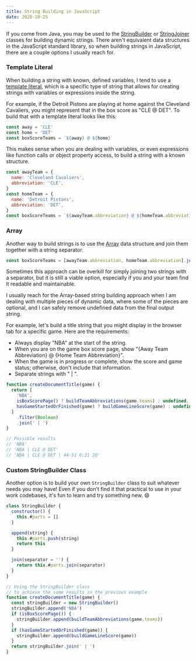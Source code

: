 ```yaml
---
title: String Building in JavaScript
date: 2020-10-25
---
```


If you come from Java, you may be used to the [StringBuilder][] or [StringJoiner] classes for building dynamic strings. There aren't equivalent data structures in the JavaScript standard library, so when building strings in JavaScript, there are a couple options I usually reach for.

### Template Literal

When building a string with known, defined variables, I tend to use a [template literal][], which is a specific type of string that allows for creating strings with variables or expressions inside the string.

For example, if the Detroit Pistons are playing at home against the Cleveland Cavaliers, you might represent that in the box score as "CLE @ DET". To build that with a template literal looks like this:

```js
const away = 'CLE'
const home = 'DET'
const boxScoreTeams = `${away} @ ${home}`
```

This makes sense when you are dealing with variables, or even expressions like function calls or object property access, to build a string with a known structure.

```js
const awayTeam = {
  name: 'Cleveland Cavaliers',
  abbreviation: 'CLE',
}
const homeTeam = {
  name: 'Detroit Pistons',
  abbreviation: 'DET',
}
const boxScoreTeams = `${awayTeam.abbreviation} @ ${homeTeam.abbreviation}`
```

### Array

Another way to build strings is to use the [Array][] data structure and join them together with a string separator.

```js
const boxScoreTeams = [awayTeam.abbreviation, homeTeam.abbreviation].join(' @ ')
```

Sometimes this approach can be overkill for simply joining two strings with a separator, but it is still a viable option, especially if you and your team find it readable and maintainable.

I usually reach for the Array-based string building approach when I am dealing with multiple pieces of dynamic data, where some of the pieces are optional, and I can safely remove undefined data from the final output string.

For example, let's build a title string that you might display in the browser tab for a specific game. Here are the requirements:

- Always display "NBA" at the start of the string.
- When you are on the game box score page, show "{Away Team Abbreviation} @ {Home Team Abbreviation}".
- When the game is in progress or complete, show the score and game status; otherwise, don't include that information.
- Separate strings with " | ".

```js
function createDocumentTitle(game) {
  return [
    'NBA',
    isBoxScorePage() ? buildTeamAbbreviations(game.teams) : undefined,
    hasGameStartedOrFinished(game) ? buildGameLineScore(game) : undefined,
  ]
    .filter(Boolean)
    .join(' | ')
}

// Possible results
// 'NBA'
// 'NBA | CLE @ DET'
// 'NBA | CLE @ DET | 44-51 6:21 2Q'
```

### Custom StringBuilder Class

Another option is to build your own `StringBuilder` class to suit whatever needs you may have! Even if you don't find it that practical to use in your work codebases, it's fun to learn and try something new. 😄

```js
class StringBuilder {
  constructor() {
    this.#parts = []
  }

  append(string) {
    this.#parts.push(string)
    return this
  }

  join(separator = '') {
    return this.#parts.join(separator)
  }
}

// Using the StringBuilder class
// to achieve the same results in the previous example
function createDocumentTitle(game) {
  const stringBuilder = new StringBuilder()
  stringBuilder.append('NBA')
  if (isBoxScorePage()) {
    stringBuilder.append(buildTeamAbbreviations(game.teams))
  }
  if (hasGameStartedOrFinished(game)) {
    stringBuilder.append(buildGameLineScore(game))
  }
  return stringBuilder.join(' | ')
}
```

[stringbuilder]: https://docs.oracle.com/javase/7/docs/api/java/lang/StringBuilder.html
[stringjoiner]: https://docs.oracle.com/javase/8/docs/api/java/util/StringJoiner.html
[template literal]: https://developer.mozilla.org/en-US/docs/Web/JavaScript/Reference/Template_literals
[array]: https://developer.mozilla.org/en-US/docs/Web/JavaScript/Reference/Global_Objects/Array
